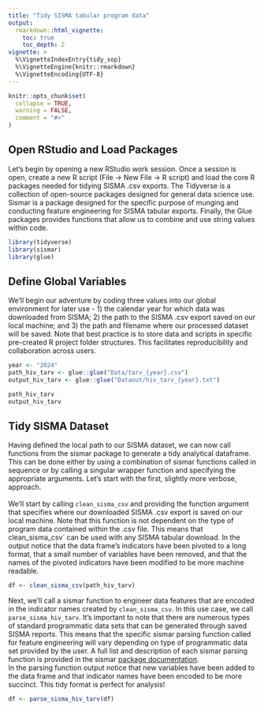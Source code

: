 ```yaml
---
title: "Tidy SISMA tabular program data"
output:
  rmarkdown::html_vignette:
    toc: true
    toc_depth: 2
vignette: >
  %\VignetteIndexEntry{tidy_sop}
  %\VignetteEngine{knitr::rmarkdown}
  %\VignetteEncoding{UTF-8}
---
```


```r
knitr::opts_chunk$set(
  collapse = TRUE,
  warning = FALSE,
  comment = "#>"
)
```

## Open RStudio and Load Packages

Let's begin by opening a new RStudio work session.  Once a session is open, create a new R script (File -> New File -> R script) and load the core R packages needed for tidying SISMA .csv exports. The Tidyverse is a collection of open-source packages designed for general data science use. Sismar is a package designed for the specific purpose of munging and conducting feature engineering for SISMA tabular exports. Finally, the Glue packages provides functions that allow us to combine and use string values within code.

```r
library(tidyverse)
library(sismar)
library(glue)
```

## Define Global Variables

We'll begin our adventure by coding three values into our global environment for later use - 1) the calendar year for which data was downloaded from SISMA; 2) the path to the SISMA .csv export saved on our local machine; and 3) the path and filename where our processed dataset will be saved. Note that best practice is to store data and scripts in specific pre-created R project folder structures. This facilitates reproducibility and collaboration across users.   

```r
year <- "2024"
path_hiv_tarv <- glue::glue("Data/tarv_{year}.csv")
output_hiv_tarv <- glue::glue("Dataout/hiv_tarv_{year}.txt")

path_hiv_tarv
output_hiv_tarv
```


## Tidy SISMA Dataset

Having defined the local path to our SISMA dataset, we can now call functions from the sismar package to generate a tidy analytical dataframe.  This can be done either by using a combination of sismar functions called in sequence or by calling a singular wrapper function and specifying the appropriate arguments.  Let's start with the first, slightly more verbose, approach.  
<br>
We'll start by calling `clean_sisma_csv` and providing the function argument that specifies where our downloaded SISMA .csv export is saved on our local machine. Note that this function is not dependent on the type of program data contained within the .csv file. This means that clean_sisma_csv` can be used with any SISMA tabular download. In the output notice that the data frame's indicators have been pivoted to a long format, that a small number of variables have been removed, and that the names of the pivoted indicators have been modified to be more machine readable.

```r
df <- clean_sisma_csv(path_hiv_tarv)
```

Next, we'll call a sismar function to engineer data features that are encoded in the indicator names created by `clean_sisma_csv`.  In this use case, we call `parse_sisma_hiv_tarv`. It's important to note that there are numerous types of standard programmatic data sets that can be generated through saved SISMA reports. This means that the specific sismar parsing function called for feature engineering will vary depending on type of programmatic data set provided by the user. A full list and description of each sismar parsing function is provided in the sismar [package documentation](https://usaid-mozambique.github.io/sismar/reference/index.html).
<br>
In the parsing function output notice that new variables have been added to the data frame and that indicator names have been encoded to be more succinct. This tidy format is perfect for analysis!


```r
df <- parse_sisma_hiv_tarv(df)
```


